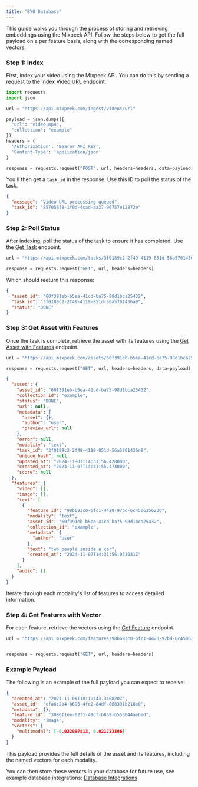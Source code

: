 ```yaml
---
title: "BYO Database"
---
```


This guide walks you through the process of storing and retrieving embeddings using the Mixpeek API. Follow the steps below to get the full payload on a per feature basis, along with the corresponding named vectors.

### Step 1: Index

First, index your video using the Mixpeek API. You can do this by sending a request to the [Index Video URL](/api-reference/ingest/ingest-video-url) endpoint.

```python
import requests
import json

url = "https://api.mixpeek.com/ingest/videos/url"

payload = json.dumps({
  "url": "video.mp4",
  "collection": "example"
})
headers = {
  'Authorization': 'Bearer API_KEY',
  'Content-Type': 'application/json'
}

response = requests.request("POST", url, headers=headers, data=payload)
```

You'll then get a `task_id` in the response. Use this ID to poll the status of the task.

```json
{
  "message": "Video URL processing queued",
  "task_id": "857056f8-1f0d-4cad-aa37-96757e12872e"
}
```

### Step 2: Poll Status

After indexing, poll the status of the task to ensure it has completed. Use the [Get Task](/api-reference/tasks/get-task) endpoint.

```python
url = "https://api.mixpeek.com/tasks/3f0189c2-2f49-4119-851d-56a5701436a9"

response = requests.request("GET", url, headers=headers)
```

Which should reeturn this response:

```json
{
  "asset_id": "60f391eb-b5ea-41cd-ba75-98d1bca25432",
  "task_id": "3f0189c2-2f49-4119-851d-56a5701436a9",
  "status": "DONE"
}
```

### Step 3: Get Asset with Features

Once the task is complete, retrieve the asset with its features using the [Get Asset with Features](/api-reference/assets/get-asset-with-features) endpoint.

```python
url = "https://api.mixpeek.com/assets/60f391eb-b5ea-41cd-ba75-98d1bca25432/features"

response = requests.request("GET", url, headers=headers, data=payload)
```

```json
{
  "asset": {
    "asset_id": "60f391eb-b5ea-41cd-ba75-98d1bca25432",
    "collection_id": "example",
    "status": "DONE",
    "url": null,
    "metadata": {
      "asset": {},
      "author": "user",
      "preview_url": null
    },
    "error": null,
    "modality": "text",
    "task_id": "3f0189c2-2f49-4119-851d-56a5701436a9",
    "unique_hash": null,
    "updated_at": "2024-11-07T14:31:56.428000",
    "created_at": "2024-11-07T14:31:55.473000",
    "score": null
  },
  "features": {
    "video": [],
    "image": [],
    "text": [
      {
        "feature_id": "98b693c0-6fc1-4420-97bd-6c4506356230",
        "modality": "text",
        "asset_id": "60f391eb-b5ea-41cd-ba75-98d1bca25432",
        "collection_id": "example",
        "metadata": {
          "author": "user"
        },
        "text": "two people inside a car",
        "created_at": "2024-11-07T14:31:56.053031Z"
      }
    ],
    "audio": []
  }
}
```

Iterate through each modality's list of features to access detailed information.

### Step 4: Get Features with Vector

For each feature, retrieve the vectors using the [Get Feature](/api-reference/features/get-feature) endpoint.

```python
url = "https://api.mixpeek.com/features/98b693c0-6fc1-4420-97bd-6c4506356230?include_vectors=true"


response = requests.request("GET", url, headers=headers)
```

### Example Payload

The following is an example of the full payload you can expect to receive:

```json
{
  "created_at": "2024-11-06T18:19:43.340820Z",
  "asset_id": "cfa6c2a4-b695-4fc2-84df-868391b218e0",
  "metadata": {},
  "feature_id": "3086f1ee-62f1-49cf-b859-b553044aebed",
  "modality": "image",
  "vectors": {
    "multimodal": [-0.022097813, 0.021723306]
  }
}
```

This payload provides the full details of the asset and its features, including the named vectors for each modality.

You can then store these vectors in your database for future use, see example database integrations: [Database Integrations](/integrations/databases)
